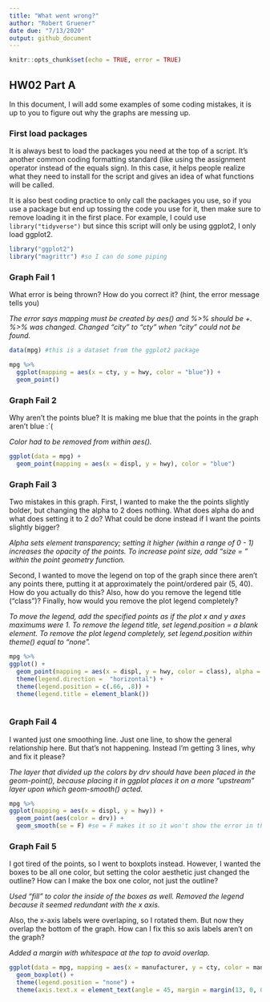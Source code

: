 ```yaml
---
title: "What went wrong?"
author: "Robert Gruener"
date due: "7/13/2020"
output: github_document
---
```


```r
knitr::opts_chunk$set(echo = TRUE, error = TRUE)
```

## HW02 Part A

In this document, I will add some examples of some coding mistakes, it is up to you to figure out why the graphs are messing up. 

### First load packages

It is always best to load the packages you need at the top of a script. It's another common coding formatting standard (like using the assignment operator instead of the equals sign). In this case, it helps people realize what they need to install for the script and gives an idea of what functions will be called. 

It is also best coding practice to only call the packages you use, so if you use a package but end up tossing the code you use for it, then make sure to remove loading it in the first place. For example, I could use `library("tidyverse")` but since this script will only be using ggplot2, I only load ggplot2.

```r
library("ggplot2")
library("magrittr") #so I can do some piping
```


### Graph Fail 1

What error is being thrown? How do you correct it? (hint, the error message tells you)

_The error says mapping must be created by aes() and %>% should be +. %>% was changed._
_Changed "city" to "cty" when "city" could not be found._

```r
data(mpg) #this is a dataset from the ggplot2 package

mpg %>% 
  ggplot(mapping = aes(x = cty, y = hwy, color = "blue")) + 
  geom_point()

```

### Graph Fail 2
Why aren't the points blue? It is making me blue that the points in the graph aren't blue :`(

_Color had to be removed from within aes()._

```r
ggplot(data = mpg) + 
  geom_point(mapping = aes(x = displ, y = hwy), color = "blue")

```



### Graph Fail 3
Two mistakes in this graph. First, I wanted to make the the points slightly bolder, but changing the alpha to 2 does nothing. What does alpha do and what does setting it to 2 do? What could be done instead if I want the points slightly bigger? 

_Alpha sets element transparency; setting it higher (within a range of 0 - 1) increases the opacity of the points._
_To increase point size, add "size = <size wanted>" within the point geometry function._

Second, I wanted to move the legend on top of the graph since there aren't any points there, putting it at approximately the point/ordered pair (5, 40). How do you actually do this? Also, how do you remove the legend title ("class")? Finally, how would you remove the plot legend completely?

_To move the legend, add the specified points as if the plot x and y axes maximums were 1._
_To remove the legend title, set legend.position = a blank element._
_To remove the plot legend completely, set legend.position within theme() equal to "none"._

```r
mpg %>% 
ggplot() + 
  geom_point(mapping = aes(x = displ, y = hwy, color = class), alpha = 1, size = 2.5) +
  theme(legend.direction =  "horizontal") +
  theme(legend.position = c(.66, .8)) +
  theme(legend.title = element_blank())
  

```

### Graph Fail 4
I wanted just one smoothing line. Just one line, to show the general relationship here. But that's not happening. Instead I'm getting 3 lines, why and fix it please?

_The layer that divided up the colors by drv should have been placed in the geom-point(), because placing it in ggplot places it on a more "upstream" layer upon which geom-smooth() acted._

```r
mpg %>% 
ggplot(mapping = aes(x = displ, y = hwy)) + 
  geom_point(aes(color = drv)) + 
  geom_smooth(se = F) #se = F makes it so it won't show the error in the line of fit
```

### Graph Fail 5
I got tired of the points, so I went to boxplots instead. However, I wanted the boxes to be all one color, but setting the color aesthetic just changed the outline? How can I make the box one color, not just the outline? 

_Used "fill" to color the inside of the boxes as well. Removed the legend because it seemed redundant with the x axis._

Also, the x-axis labels were overlaping, so I rotated them. But now they overlap the bottom of the graph. How can I fix this so axis labels aren't on the graph?

_Added a margin with whitespace at the top to avoid overlap._

```r
ggplot(data = mpg, mapping = aes(x = manufacturer, y = cty, color = manufacturer, fill = manufacturer)) + 
  geom_boxplot() + 
  theme(legend.position = "none") +
  theme(axis.text.x = element_text(angle = 45, margin = margin(13, 0, 0, 0, "pt")))
  
```



